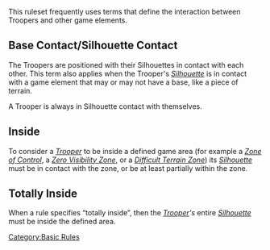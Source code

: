 {{Section-basic-rules}}


This ruleset frequently uses terms that define the interaction between Troopers and other game elements. 


== Base Contact/Silhouette Contact ==
The Troopers are positioned with their Silhouettes in contact with each other. This term also applies when the Trooper's ''[[Silhouette]]'' is in contact with a game element that may or may not have a base, like a piece of terrain.

{{update | PDF 2.1, July 2023}}
A Trooper is always in Silhouette contact with themselves.
{{update-end}}
 
{{image | name=eng-base-contact.jpg | style=512border }}


== Inside ==
To consider a ''[[Trooper]]'' to be inside a defined game area (for example a ''[[Zone of Control]]'', a ''[[Zero Visibility Zone]]'', or a ''[[Difficult Terrain Zone]]'') its ''[[Silhouette]]'' must be in contact with the zone, or be at least partially within the zone.


== Totally Inside ==
When a rule specifies “totally inside”, then the ''[[Trooper]]'s'' entire ''[[Silhouette]]'' must be inside the defined area. 

{{image | name=eng-totally-inside.jpg | style=512border }}


{{Section-basic-rules}}




[[Category:Basic Rules]]